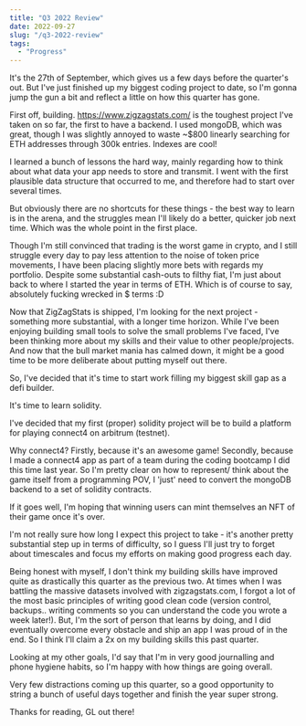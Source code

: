 ```yaml
---
title: "Q3 2022 Review"
date: 2022-09-27
slug: "/q3-2022-review"
tags:
  - "Progress"
---
```


It's the 27th of September, which gives us a few days before the quarter's out. But I've just finished up my biggest coding project to date, so I'm gonna jump the gun a bit and reflect a little on how this quarter has gone.

First off, building. https://www.zigzagstats.com/ is the toughest project I've taken on so far, the first to have a backend. I used mongoDB, which was great, though I was slightly annoyed to waste ~$800 linearly searching for ETH addresses through 300k entries. Indexes are cool!

I learned a bunch of lessons the hard way, mainly regarding how to think about what data your app needs to store and transmit. I went with the first plausible data structure that occurred to me, and therefore had to start over several times.

But obviously there are no shortcuts for these things - the best way to learn is in the arena, and the struggles mean I'll likely do a better, quicker job next time. Which was the whole point in the first place.

Though I'm still convinced that trading is the worst game in crypto, and I still struggle every day to pay less attention to the noise of token price movements, I have been placing slightly more bets with regards my portfolio. Despite some substantial cash-outs to filthy fiat, I'm just about back to where I started the year in terms of ETH. Which is of course to say, absolutely fucking wrecked in $ terms :D

Now that ZigZagStats is shipped, I'm looking for the next project - something more substantial, with a longer time horizon. While I've been enjoying building small tools to solve the small problems I've faced, I've been thinking more about my skills and their value to other people/projects. And now that the bull market mania has calmed down, it might be a good time to be more deliberate about putting myself out there.

So, I've decided that it's time to start work filling my biggest skill gap as a defi builder.

It's time to learn solidity.

I've decided that my first (proper) solidity project will be to build a platform for playing connect4 on arbitrum (testnet).

Why connect4? Firstly, because it's an awesome game! Secondly, because I made a connect4 app as part of a team during the coding bootcamp I did this time last year. So I'm pretty clear on how to represent/ think about the game itself from a programming POV, I 'just' need to convert the mongoDB backend to a set of solidity contracts.

If it goes well, I'm hoping that winning users can mint themselves an NFT of their game once it's over.

I'm not really sure how long I expect this project to take - it's another pretty substantial step up in terms of difficulty, so I guess I'll just try to forget about timescales and focus my efforts on making good progress each day.

Being honest with myself, I don't think my building skills have improved quite as drastically this quarter as the previous two. At times when I was battling the massive datasets involved with zigzagstats.com, I forgot a lot of the most basic principles of writing good clean code (version control, backups.. writing comments so you can understand the code you wrote a week later!). But, I'm the sort of person that learns by doing, and I did eventually overcome every obstacle and ship an app I was proud of in the end. So I think I'll claim a 2x on my building skills this past quarter.

Looking at my other goals, I'd say that I'm in very good journalling and phone hygiene habits, so I'm happy with how things are going overall.

Very few distractions coming up this quarter, so a good opportunity to string a bunch of useful days together and finish the year super strong.

Thanks for reading, GL out there!